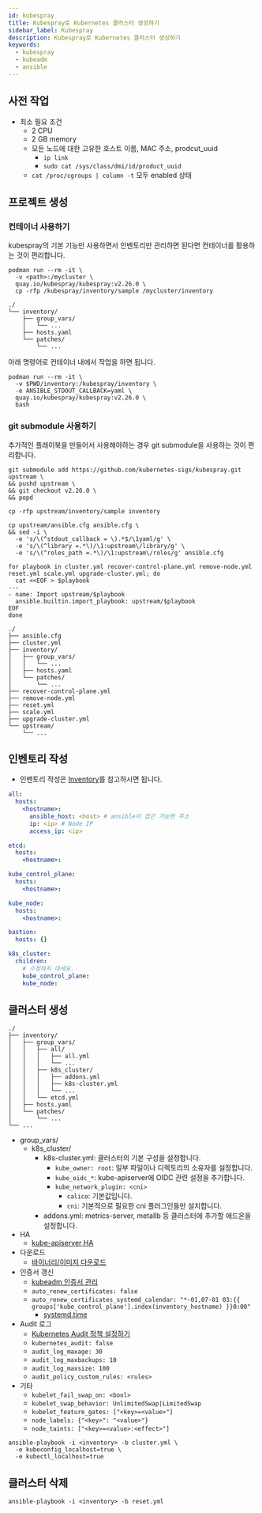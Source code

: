 ```yaml
---
id: kubespray
title: Kubespray로 Kubernetes 클러스터 생성하기
sidebar_label: Kubespray
description: Kubespray로 Kubernetes 클러스터 생성하기
keywords:
  - kubespray
  - kubeadm
  - ansible
---
```


## 사전 작업

- 최소 필요 조건
  - 2 CPU
  - 2 GB memory
  - 모든 노드에 대한 고유한 호스트 이름, MAC 주소, prodcut_uuid
    - `ip link`
    - `sudo cat /sys/class/dmi/id/product_uuid`
  - `cat /proc/cgroups | column -t` 모두 enabled 상태

## 프로젝트 생성

### 컨테이너 사용하기

kubespray의 기본 기능만 사용하면서 인벤토리만 관리하면 된다면 컨테이너를 활용하는 것이 편리합니다.

```shell
podman run --rm -it \
  -v <path>:/mycluster \
  quay.io/kubespray/kubespray:v2.26.0 \
  cp -rfp /kubespray/inventory/sample /mycluster/inventory
```

```shell
./
└── inventory/
    ├── group_vars/
    │   └── ...
    ├── hosts.yaml
    └── patches/
        └── ...
```

아래 명령어로 컨테이너 내에서 작업을 하면 됩니다.

```shell
podman run --rm -it \
  -v $PWD/inventory:/kubespray/inventory \
  -e ANSIBLE_STDOUT_CALLBACK=yaml \
  quay.io/kubespray/kubespray:v2.26.0 \
  bash
```

### git submodule 사용하기

추가적인 플래이북을 만들어서 사용해야하는 경우 git submodule을 사용하는 것이 편리합니다.

```shell
git submodule add https://github.com/kubernetes-sigs/kubespray.git upstream \
&& pushd upstream \
&& git checkout v2.26.0 \
&& popd
```

```shell
cp -rfp upstream/inventory/sample inventory
```

```shell
cp upstream/ansible.cfg ansible.cfg \
&& sed -i \
  -e 's/\(^stdout_callback = \).*$/\1yaml/g' \
  -e 's/\(^library =.*\)/\1:upstream\/library/g' \
  -e 's/\(^roles_path =.*\)/\1:upstream\/roles/g' ansible.cfg
```

```shell
for playbook in cluster.yml recover-control-plane.yml remove-node.yml reset.yml scale.yml upgrade-cluster.yml; do
  cat <<EOF > $playbook
---
- name: Import upstream/$playbook
  ansible.builtin.import_playbook: upstream/$playbook
EOF
done
```

```shell
./
├── ansible.cfg
├── cluster.yml
├── inventory/
│   ├── group_vars/
│   │   └── ...
│   ├── hosts.yaml
│   └── patches/
│       └── ...
├── recover-control-plane.yml
├── remove-node.yml
├── reset.yml
├── scale.yml
├── upgrade-cluster.yml
└── upstream/
    └── ...
```

## 인벤토리 작성

- 인벤토리 작성은 [Inventory](/docs/mlops/mlops/ansible/inventory.mdx)를 참고하시면 됩니다.

```yaml title="inventory/hosts.yaml"
all:
  hosts:
    <hostname>:
      ansible_host: <host> # ansible이 접근 가능한 주소
      ip: <ip> # Node IP
      access_ip: <ip>

etcd:
  hosts:
    <hostname>:

kube_control_plane:
  hosts:
    <hostname>:

kube_node:
  hosts:
    <hostname>:

bastion:
  hosts: {}

k8s_cluster:
  children:
    # 수정하지 마세요.
    kube_control_plane:
    kube_node:
```

## 클러스터 생성

```shell
./
├── inventory/
│   ├── group_vars/
│   │   ├── all/
│   │   │   ├── all.yml
│   │   │   └── ...
│   │   ├── k8s_cluster/
│   │   │   ├── addons.yml
│   │   │   ├── k8s-cluster.yml
│   │   │   └── ...
│   │   └── etcd.yml
│   ├── hosts.yaml
│   └── patches/
│       └── ...
└── ...
```

- group_vars/
  - k8s_cluster/
    - k8s-cluster.yml: 클러스터의 기본 구성을 설정합니다.
      - `kube_owner: root`: 일부 파일이나 디렉토리의 소유자를 설정합니다.
      - `kube_oidc_*`: kube-apiserver에 OIDC 관련 설정을 추가합니다.
      - `kube_network_plugin: <cni>`
        - `calico`: 기본값입니다.
        - `cni`: 기본적으로 필요한 cni 플러그인들만 설치합니다.
    - addons.yml: metrics-server, metallb 등 클러스터에 추가할 애드온을 설정합니다.
- HA
  - [kube-apiserver HA](/docs/mlops/kubernetes/cluster/kubespray/ha.mdx)
- 다운로드
  - [바이너리/이미지 다운로드](/docs/mlops/kubernetes/cluster/kubespray/download.mdx)
- 인증서 갱신
  - [kubeadm 인증서 관리](/docs/mlops/kubernetes/cluster/kubeadm/certs.mdx)
  - `auto_renew_certificates: false`
  - `auto_renew_certificates_systemd_calendar: "*-01,07-01 03:{{ groups['kube_control_plane'].index(inventory_hostname) }}0:00"`
    - [systemd.time](https://www.freedesktop.org/software/systemd/man/latest/systemd.time.html)
- Audit 로그
  - [Kubernetes Audit 정책 설정하기](/docs/mlops/kubernetes/security/audit.mdx)
  - `kubernetes_audit: false`
  - `audit_log_maxage: 30`
  - `audit_log_maxbackups: 10`
  - `audit_log_maxsize: 100`
  - `audit_policy_custom_rules: <rules>`
- 기타
  - `kubelet_fail_swap_on: <bool>`
  - `kubelet_swap_behavior: UnlimitedSwap|LimitedSwap`
  - `kubelet_feature_gates: ["<key>=<value>"]`
  - `node_labels: {"<key>": "<value>"}`
  - `node_taints: ["<key>=<value>:<effect>"]`

```shell
ansible-playbook -i <inventory> -b cluster.yml \
  -e kubeconfig_localhost=true \
  -e kubectl_localhost=true
```

## 클러스터 삭제

```shell
ansible-playbook -i <inventory> -b reset.yml
```
